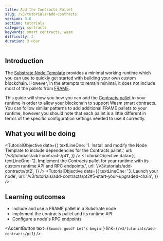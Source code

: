 ```yaml
---
title: Add the Contracts Pallet
slug: /v3/tutorials/add-contracts
version: 3.0 
section: tutorials
category: contracts
keywords: smart contracts, wasm
difficulty: 2
duration: 3 Hour
---
```


## Introduction
The [Substrate Node Template](https://github.com/substrate-developer-hub/substrate-node-template)
provides a minimal working runtime which you can use to quickly get started with building your own custom
blockchain. However, in the attempts to remain minimal, it does not include most of the pallets from
[FRAME](/v3/docs/runtime/frame).

This guide will show you how you can add the
[Contracts pallet](https://substrate.dev/rustdocs/latest/pallet_contracts/) to your runtime in order to
allow your blockchain to support Wasm smart contracts. You can follow similar patterns to add
additional FRAME pallets to your runtime, however you should note that each pallet is a little
different in terms of the specific configuration settings needed to use it correctly.

## What you will be doing 

<TutorialObjective
  data={{
    textLineOne:
      '1. Install and modify the Node Template to include dependencies for the Contracts pallet.',
    url: '/v3/tutorials/add-contracts/pt1',
  }}
/>
<TutorialObjective
  data={{
    textLineOne:
      '2. Implement the Contracts pallet for your runtime with its custom runtime API and RPC endpoints.',
    url: '/v3/tutorials/add-contracts/pt2',
  }}
/>
<TutorialObjective
  data={{
    textLineOne:
      '3. Launch your node',
    url: '/v3/tutorials/add-contracts/pt2#5-start-your-upgraded-chain',
  }}
/>

## Learning outcomes

- Include and use a FRAME pallet in a Substrate node
- Implement the contracts pallet and its runtime API 
- Configure a node's RPC endpoints 

<AccentButton text={`Sounds good? Let's begin!`} link={`/v3/tutorials/add-contracts/pt1`} />

